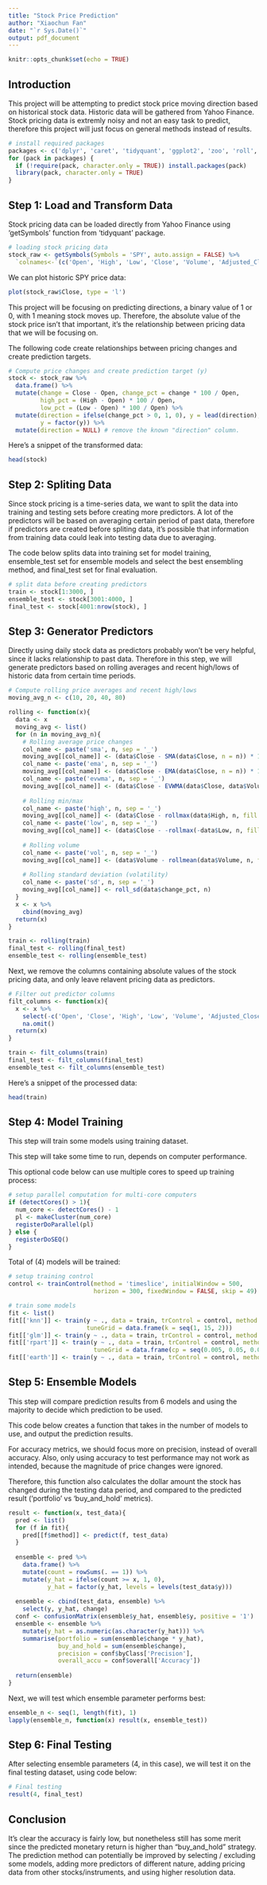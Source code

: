 ```yaml
---
title: "Stock Price Prediction"
author: "Xiaochun Fan"
date: "`r Sys.Date()`"
output: pdf_document
---
```


```r
knitr::opts_chunk$set(echo = TRUE)
```

## Introduction

This project will be attempting to predict stock price moving direction based on historical stock data. Historic data will be gathered from Yahoo Finance. Stock pricing data is extremly noisy and not an easy task to predict, therefore this project will just focus on general methods instead of results.

```r
# install required packages
packages <- c('dplyr', 'caret', 'tidyquant', 'ggplot2', 'zoo', 'roll', 'parallel', 'doParallel')
for (pack in packages) {
  if (!require(pack, character.only = TRUE)) install.packages(pack)
  library(pack, character.only = TRUE)
}
```

## Step 1: Load and Transform Data

Stock pricing data can be loaded directly from Yahoo Finance using 'getSymbols' function from 'tidyquant' package.

```r
# loading stock pricing data
stock_raw <- getSymbols(Symbols = 'SPY', auto.assign = FALSE) %>%
  `colnames<-`(c('Open', 'High', 'Low', 'Close', 'Volume', 'Adjusted_Close'))
```

We can plot historic SPY price data:

```r
plot(stock_raw$Close, type = 'l')
```

This project will be focusing on predicting directions, a binary value of 1 or 0, with 1 meaning stock moves up. Therefore, the absolute value of the stock price isn't that important, it's the relationship between pricing data that we will be focusing on.

The following code create relationships between pricing changes and create prediction targets.

```r
# Compute price changes and create prediction target (y)
stock <- stock_raw %>%
  data.frame() %>%
  mutate(change = Close - Open, change_pct = change * 100 / Open,
         high_pct = (High - Open) * 100 / Open,
         low_pct = (Low - Open) * 100 / Open) %>%
  mutate(direction = ifelse(change_pct > 0, 1, 0), y = lead(direction),
         y = factor(y)) %>%
  mutate(direction = NULL) # remove the known "direction" column.
```

Here's a snippet of the transformed data:

```r
head(stock)
```

## Step 2: Spliting Data

Since stock pricing is a time-series data, we want to split the data into training and testing sets before creating more predictors. A lot of the predictors will be based on averaging certain period of past data, therefore if predictors are created before spliting data, it's possible that information from training data could leak into testing data due to averaging.

The code below splits data into training set for model training, ensemble_test set for ensemble models and select the best ensembling method, and final_test set for final evaluation.

```r
# split data before creating predictors
train <- stock[1:3000, ]
ensemble_test <- stock[3001:4000, ]
final_test <- stock[4001:nrow(stock), ]
```

## Step 3: Generator Predictors

Directly using daily stock data as predictors probably won't be very helpful, since it lacks relationship to past data. Therefore in this step, we will generate predictors based on rolling averages and recent high/lows of historic data from certain time periods.

```r
# Compute rolling price averages and recent high/lows
moving_avg_n <- c(10, 20, 40, 80)

rolling <- function(x){
  data <- x
  moving_avg <- list()
  for (n in moving_avg_n){
    # Rolling average price changes
    col_name <- paste('sma', n, sep = '_')
    moving_avg[[col_name]] <- (data$Close - SMA(data$Close, n = n)) * 100 / data$Close
    col_name <- paste('ema', n, sep = '_')
    moving_avg[[col_name]] <- (data$Close - EMA(data$Close, n = n)) * 100 / data$Close
    col_name <- paste('evwma', n, sep = '_')
    moving_avg[[col_name]] <- (data$Close - EVWMA(data$Close, data$Volume, n = n)) * 100 / data$Close
    
    # Rolling min/max
    col_name <- paste('high', n, sep = '_')
    moving_avg[[col_name]] <- (data$Close - rollmax(data$High, n, fill = NA, align = 'right')) / data$Close
    col_name <- paste('low', n, sep = '_')
    moving_avg[[col_name]] <- (data$Close - -rollmax(-data$Low, n, fill = NA, align = 'right')) / data$Close
    
    # Rolling volume
    col_name <- paste('vol', n, sep = '_')
    moving_avg[[col_name]] <- (data$Volume - rollmean(data$Volume, n, fill = NA, align = 'right')) / data$Volume
    
    # Rolling standard deviation (volatility)
    col_name <- paste('sd', n, sep = '_')
    moving_avg[[col_name]] <- roll_sd(data$change_pct, n)
  }
  x <- x %>%
    cbind(moving_avg)
  return(x)
}

train <- rolling(train)
final_test <- rolling(final_test)
ensemble_test <- rolling(ensemble_test)
```

Next, we remove the columns containing absolute values of the stock pricing data, and only leave relavent pricing data as predictors.

```r
# Filter out predictor columns
filt_columns <- function(x){
  x <- x %>%
    select(-c('Open', 'Close', 'High', 'Low', 'Volume', 'Adjusted_Close')) %>%
    na.omit()
  return(x)
}

train <- filt_columns(train)
final_test <- filt_columns(final_test)
ensemble_test <- filt_columns(ensemble_test)
```

Here's a snippet of the processed data:
```r
head(train)
```

## Step 4: Model Training

This step will train some models using training dataset.

This step will take some time to run, depends on computer performance.

This optional code below can use multiple cores to speed up training process:

```r
# setup parallel computation for multi-core computers
if (detectCores() > 1){
  num_core <- detectCores() - 1
  pl <- makeCluster(num_core)
  registerDoParallel(pl)
} else {
  registerDoSEQ()
}
```

Total of (4) models will be trained:

```r
# setup training control
control <- trainControl(method = 'timeslice', initialWindow = 500, 
                        horizon = 300, fixedWindow = FALSE, skip = 49)

# train some models
fit <- list()
fit[['knn']] <- train(y ~ ., data = train, trControl = control, method = 'knn', 
                      tuneGrid = data.frame(k = seq(1, 15, 2)))
fit[['glm']] <- train(y ~ ., data = train, trControl = control, method = 'glm')
fit[['rpart']] <- train(y ~ ., data = train, trControl = control, method = 'rpart', 
                        tuneGrid = data.frame(cp = seq(0.005, 0.05, 0.005)))
fit[['earth']] <- train(y ~ ., data = train, trControl = control, method = 'earth')
```

## Step 5: Ensemble Models

This step will compare prediction results from 6 models and using the majority to decide which prediction to be used.

This code below creates a function that takes in the number of models to use, and output the prediction results.

For accuracy metrics, we should focus more on precision, instead of overall accuracy. Also, only using accuracy to test performance may not work as intended, because the magnitude of price changes were ignored.

Therefore, this function also calculates the dollar amount the stock has changed during the testing data period, and compared to the predicted result ('portfolio' vs 'buy_and_hold' metrics).

```r
result <- function(x, test_data){
  pred <- list()
  for (f in fit){
    pred[[f$method]] <- predict(f, test_data)
  }
  
  ensemble <- pred %>%
    data.frame() %>%
    mutate(count = rowSums(. == 1)) %>%
    mutate(y_hat = ifelse(count >= x, 1, 0),
           y_hat = factor(y_hat, levels = levels(test_data$y)))
  
  ensemble <- cbind(test_data, ensemble) %>%
    select(y, y_hat, change)
  conf <- confusionMatrix(ensemble$y_hat, ensemble$y, positive = '1')
  ensemble <- ensemble %>% 
    mutate(y_hat = as.numeric(as.character(y_hat))) %>%
    summarise(portfolio = sum(ensemble$change * y_hat), 
              buy_and_hold = sum(ensemble$change),
              precision = conf$byClass['Precision'],
              overall_accu = conf$overall['Accuracy'])
  
  return(ensemble)
}
```

Next, we will test which ensemble parameter performs best:

```r
ensemble_n <- seq(1, length(fit), 1)
lapply(ensemble_n, function(x) result(x, ensemble_test))
```

## Step 6: Final Testing

After selecting ensemble parameters (4, in this case), we will test it on the final testing dataset, using code below:

```r
# Final testing
result(4, final_test)
```

## Conclusion

It's clear the accuracy is fairly low, but nonetheless still has some merit since the predicted monetary return is higher than "buy_and_hold" strategy. The prediction method can potentially be improved by selecting / excluding some models, adding more predictors of different nature, adding pricing data from other stocks/instruments, and using higher resolution data.
